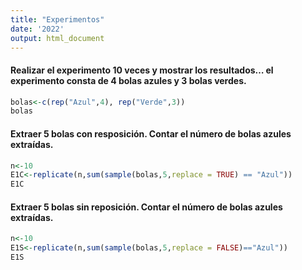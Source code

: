 ```yaml
---
title: "Experimentos"
date: '2022'
output: html_document
---
```


#### Realizar el experimento 10 veces y mostrar los resultados... el experimento consta de 4 bolas azules y 3 bolas verdes.
```r
bolas<-c(rep("Azul",4), rep("Verde",3))
bolas
```

#### Extraer 5 bolas con resposición. Contar el número de bolas azules extraídas.
```r
n<-10
E1C<-replicate(n,sum(sample(bolas,5,replace = TRUE) == "Azul"))
E1C
```

#### Extraer 5 bolas sin reposición. Contar el número de bolas azules extraídas.
```r
n<-10
E1S<-replicate(n,sum(sample(bolas,5,replace = FALSE)=="Azul"))
E1S
```

